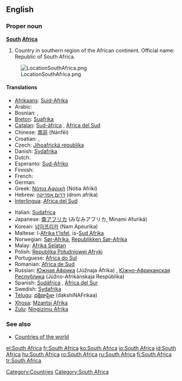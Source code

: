 {{wikipedia}}
==English==

===Proper noun===
'''[[South]] [[Africa]]'''

# Country in southern region of the African continent. Official name: Republic of South Africa.
[[Image:LocationSouthAfrica.png]]

====Translations====
{{top}}
*[[Afrikaans]]: [[Suid-Afrika]]
*Arabic: {{ARchar|[[جنوب افريقيا]]}} {{unicode|(janúb ’afríqiya)}} {{f}}
*Bosnian: {{t-|bs|Južnoafrička Republika|f}}, {{t-|bs|Južna Afrika|f}}
*[[Breton]]: [[Suafrika]]
*[[Catalan]]: [[Sud-àfrica]] {{f}}, [[Àfrica del Sud]] {{f}}
*Chinese: [[南非]] (Nánfēi)
*Croatian: {{t-|hr|Južnoafrička Republika|f}}, {{t-|hr|Južna Afrika|f}}
*Czech: [[Jihoafrická republika#Czech|Jihoafrická republika]] {{f}}
*Danish: [[Sydafrika]]
* Dutch: {{t+|nl|Zuid-Afrika}}
*Esperanto: [[Sud-Afriko]]
* Finnish: {{t+|fi|Etelä-Afrikka}}
* French: {{t+|fr|Afrique du Sud|f}}
* German: {{t+|de|Südafrika|n}}
*Greek: [[Νότια Αφρική]] (Nótia Afrikí) {{f}}
*Hebrew: [[דרום אפריקה]] (drom afrika)
*[[Interlingua]]: [[Africa del Sud]]
{{mid}}
*Italian: [[Sudafrica]] {{m}}
*Japanese: [[南アフリカ]] (みなみアフリカ, Minamí Afuriká)
*Korean: [[남아프리카]] (Nam Apeurika)
*Maltese: l-[[Afrika t'Isfel]], is-[[Sud Afrika]]
*Norwegian: [[Sør-Afrika]], [[Republikken Sør-Afrika]]
*Malay: [[Afrika Selatan]]
*Polish: [[Republika Południowej Afryki]] {{f}}
*Portuguese: [[África do Sul]] {{f}}
*Romanian: [[Africa de Sud]] {{f}}
*Russian: [[Южная Африка]] (Júžnaja Áfrika) {{f}}, [[Южно-Африканская Республика]] (Júžno-Afrikánskaja Respúblika) {{f}}
*Spanish: [[Sudáfrica]] {{f}}, [[África del Sur]] {{f}}
*Swedish: [[Sydafrika]]
*[[Telugu]]: [[దక్షిణాఫ్రికా]] (dakshiNAFrikaa)
*[[Xhosa]]: [[Mzantsi Afrika]]
*[[Zulu]]: [[Ningizimu Afrika]]
{{bottom}}

===See also===
*[[Countries of the world]]

[[Category:Countries]]
[[Category:South Africa]]

[[el:South Africa]]
[[fr:South Africa]]
[[ko:South Africa]]
[[io:South Africa]]
[[id:South Africa]]
[[hu:South Africa]]
[[ro:South Africa]]
[[ru:South Africa]]
[[fi:South Africa]]
[[tr:South Africa]]
